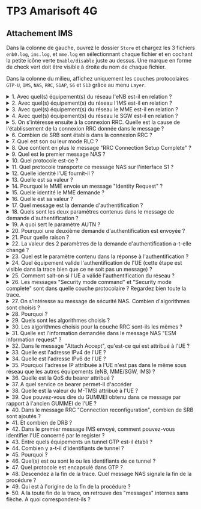 # TP3 Amarisoft 4G

## Attachement IMS

Dans la colonne de gauche, ouvrez le dossier `Store` et chargez les 3 fichiers `enb0.log`, `ims.log`, et `mme.log` en sélectionnant chaque fichier et en cochant la petite icône verte `Enable/disable` juste au dessus. Une marque en forme de check vert doit être visible à droite du nom de chaque fichier.

Dans la colonne du milieu, affichez uniquement les couches protocolaires `GTP-U`, `IMS`, `NAS`, `RRC`, `S1AP`, `S6` et `S13` grâce au menu `Layer`.


<details>
<summary>1. Avec quel(s) équipement(s) du réseau l'eNB est-il en relation ?</summary>

MME et SGW

</details>

<details>
<summary>2. Avec quel(s) équipement(s) du réseau l'IMS est-il en relation ?</summary>

SGW

</details>

<details>
<summary>3. Avec quel(s) équipement(s) du réseau le MME est-il en relation ?</summary>

eNB, SGW, HSS, EIR

</details>

<details>
<summary>4. Avec quel(s) équipement(s) du réseau le SGW est-il en relation ?</summary>

eNB, MME, IMS

</details>

<details>
<summary>5. On s'intéresse ensuite à la connexion RRC. Quelle est la cause de l'établissement de la connexion RRC donnée dans le message ?</summary>

mo-Signalling

</details>

<details>
<summary>6. Combien de SRB sont établis dans la connexion RRC ?</summary>

1

</details>

<details>
<summary>7. Quel est son ou leur mode RLC ?</summary>

AM : Acquitted Mode

</details>

<details>
<summary>8. Que contient en plus le message "RRC Connection Setup Complete" ?</summary>

Le premier message NAS

</details>

<details>
<summary>9. Quel est le premier message NAS ?</summary>

Attach Request

</details>

<details>
<summary>10. Quel protocole est-ce ?</summary>

EMM

</details>

<details>
<summary>11. Quel protocole transporte ce message NAS sur l'interface S1 ?</summary>

S1AP

</details>

<details>
<summary>12. Quelle identité l'UE fournit-il ?</summary>

GUTI

</details>

<details>
<summary>13. Quelle est sa valeur ?</summary>

MCC = 901, MNC = 70, MME Group ID = 32769, MME Code = 1, M-TMSI = 0xf5439f48

</details>

<details>
<summary>14. Pourquoi le MME envoie un message "Identity Request" ?</summary>

Parce que le MME n'a pas reconnu le GUTI fourni par l'UE

</details>

<details>
<summary>15. Quelle identité le MME demande ?</summary>

IMSI

</details>

<details>
<summary>16. Quelle est sa valeur ?</summary>

901700000032319

</details>

<details>
<summary>17. Quel message est la demande d'authentification ?</summary>

Authentication request

</details>

<details>
<summary>18. Quels sont les deux paramètres contenus dans le message de demande d'authentification ?</summary>

RAND et AUTN

</details>

<details>
<summary>19. A quoi sert le paramètre AUTN ?</summary>

A l'authentification du réseau

</details>

<details>
<summary>20. Pourquoi une deuxième demande d'authentification est envoyée ?</summary>

La première a échoué.

</details>

<details>
<summary>21. Pour quelle raison ?</summary>

Il y a eu une perte de synchronisation

</details>

<details>
<summary>22. La valeur des 2 paramètres de la demande d'authentification a-t-elle changé ?</summary>

Oui

</details>

<details>
<summary>23. Quel est le paramètre contenu dans la réponse à l'authentification ?</summary>

SRES

</details>

<details>
<summary>24. Quel équipement valide l'authentification de l'UE (cette étape est visible dans la trace bien que ce ne soit pas un message) ?</summary>

MME

</details>

<details>
<summary>25. Comment sait-on si l'UE a validé l'authentification du réseau ?</summary>

La validation est implicite si l'UE envoie la réponse au message d'authentification

</details>

<details>
<summary>26. Les messages "Security mode command" et "Security mode complete" sont dans quelle couche protocolaire ? Regardez bien toute la trace.</summary>

NAS et RRC

</details>

<details>
<summary>27. On s'intéresse au message de sécurité NAS. Combien d'algorithmes sont choisis ?</summary>

2

</details>

<details>
<summary>28. Pourquoi ?</summary>

Un algorithme de chiffrement, et un algorithme de protection d'intégrité.

</details>

<details>
<summary>29. Quels sont les algorithmes choisis ?</summary>

EEA0 et EIA2

</details>

<details>
<summary>30.  Les algorithmes choisis pour la couche RRC sont-ils les mêmes ?</summary>

Oui

</details>

<details>
<summary>31.  Quelle est l'information demandée dans le message NAS "ESM information request" ?</summary>

L'APN auquel l'UE souhaite se connecter

</details>

<details>
<summary>32.  Dans le message "Attach Accept", qu'est-ce qui est attribué à l'UE ?</summary>

- Un nouveau GUTI
- Une adresse IP
- un bearer EPS

</details>

<details>
<summary>33.  Quelle est l'adresse IPv4 de l'UE ?</summary>

192.168.4.2

</details>

<details>
<summary>34.  Quelle est l'adresse IPv6 de l'UE ?</summary>

::2001:468:3000:1

</details>

<details>
<summary>35.  Pourquoi l'adresse IP attribuée à l'UE n'est pas dans le même sous réseau que les autres équipements (eNB, MME/SGW, IMS) ?</summary>

Les messages IP de l'UE sont encapsulés dans GTP pour être routés sur les autres équipements.

</details>

<details>
<summary>36.  Quelle est la QoS du bearer attribué ?</summary>

5

</details>

<details>
<summary>37.  A quel service ce bearer permet-il d'accéder</summary>

IMS

</details>

<details>
<summary>38.  Quelle est la valeur du M-TMSI attribué à l'UE ?</summary>

85d82bc2

</details>

<details>
<summary>39.  Que pouvez-vous dire du GUMMEI obtenu dans ce message par rapport à l'ancien GUMMEI de l'UE ?</summary>

Ils sont identiques. L'UE était attaché au même MME.

</details>

<details>
<summary>40.  Dans le message RRC "Connection reconfiguration", combien de SRB sont ajoutés ?</summary>

1

</details>

<details>
<summary>41.  Et combien de DRB ?</summary>

1

</details>

<details>
<summary>42.  Dans le premier message IMS envoyé, comment pouvez-vous identifier l'UE concerné par le register ?</summary>

Grâce à l'IMSI contenu

</details>

<details>
<summary>43.   Entre quels équipements un tunnel GTP est-il établi ?</summary>

L'eNB et le SGW

</details>

<details>
<summary>44.  Combien y a-t-il d'identifiants de tunnel ?</summary>

2

</details>

<details>
<summary>45.  Pourquoi ?</summary>

Pour différencier le sens, le premier est du CN vers l'eNB et le deuxième de l'eNB vers le CN.

</details>

<details>
<summary>46.  Quel(s) est ou sont le ou les identifiants de ce tunnel ?</summary>

c8a326a8 et 8bbf9d31

</details>

<details>
<summary>47.  Quel protocole est encapsulé dans GTP ?</summary>

IP

</details>

<details>
<summary>48.  Descendez à la fin de la trace. Quel message NAS signale la fin de la procédure ?</summary>

Detach request

</details>

<details>
<summary>49.  Qui est à l'origine de la fin de la procédure ?</summary>

L'UE

</details>

<details>
<summary>50.  A la toute fin de la trace, on retrouve des "messages" internes sans flèche. A quoi correspondent-ils ?</summary>

A l'extinction des équipements.

</details>
